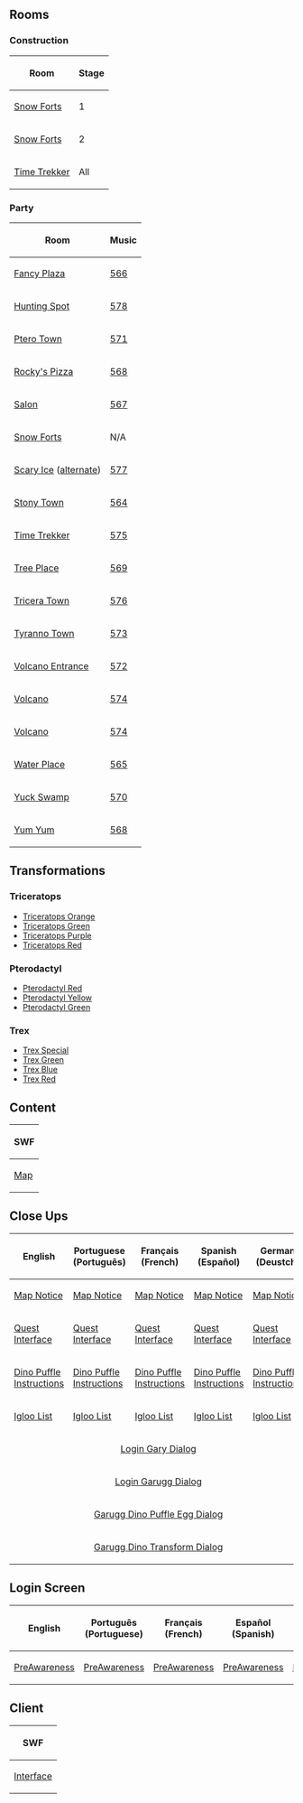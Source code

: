 

==Rooms==
===Construction===
<center>
{|class="wikitable" border="1"
!Room
!Stage
|-
|[[Media:PrehistoricPartyConstForts 2.swf|Snow Forts]]||1
|-
|[[Media:Prehistoric2014ConstForts 3.swf|Snow Forts]]||2
|-
|[[Media:PrehistoricPartyConstParty1.swf|Time Trekker]]||All
|}
</center>
===Party===
<center>
{|class="wikitable" border="1"
!Room
!Music
|-
|[[Media:Prehistoric2014Party6.swf|Fancy Plaza]]||[[Media:Music566.swf|566]]
|-
|[[Media:Prehistoric2014Party10.swf|Hunting Spot]]||[[Media:Music578.swf|578]]
|-
|[[Media:Prehistoric2014Party11.swf|Ptero Town]]||[[Media:Music571.swf|571]]
|-
|[[Media:Prehistoric2014Party14.swf|Rocky's Pizza]]||[[Media:Music568.swf|568]]
|-
|[[Media:Prehistoric2014Party13.swf|Salon]]||[[Media:Music567.swf|567]]
|-
|[[Media:Prehistoric2014Forts.swf|Snow Forts]]||N/A
|-
|[[Media:Prehistoric2014Party12.swf|Scary Ice]] ([[Media:Prehistoric2014Party12 2.swf|alternate]])||[[Media:Music577.swf|577]]
|-
|[[Media:Prehistoric2014Party3.swf|Stony Town]]||[[Media:Music564.swf|564]]
|-
|[[Media:Prehistoric2014Party1.swf|Time Trekker]]||[[Media:Music575.swf|575]]
|-
|[[Media:Prehistoric2014Party2.swf|Tree Place]]||[[Media:Music569.swf|569]]
|-
|[[Media:Prehistoric2014Party8.swf|Tricera Town]]||[[Media:Music576.swf|576]]
|-
|[[Media:Prehistoric2014Party9.swf|Tyranno Town]]||[[Media:Music573.swf|573]]
|-
|[[Media:Prehistoric2014Party15.swf|Volcano Entrance]]||[[Media:Music566.swf|572]]
|-
|[[Media:Prehistoric2014Party16.swf|Volcano]]||[[Media:Music574.swf|574]]
|-
|[[Media:Prehistoric2014Party17.swf|Volcano]]||[[Media:Music574.swf|574]]
|-
|[[Media:Prehistoric2014Party5.swf|Water Place]]||[[Media:Music565.swf|565]]
|-
|[[Media:Prehistoric2014Party7.swf|Yuck Swamp]]||[[Media:Music570.swf|570]]
|-
|[[Media:Prehistoric2014Party4.swf|Yum Yum]]||[[Media:Music568.swf|568]]
|}
</center>

==Transformations==
===Triceratops===
*[[Media:Penguin-Triceratops Orange.swf|Triceratops Orange]]
*[[Media:Penguin-Triceratops Green.swf|Triceratops Green]]
*[[Media:Penguin-Triceratops Purple.swf|Triceratops Purple]]
*[[Media:Penguin-Triceratops Red.swf|Triceratops Red]]
===Pterodactyl===
*[[Media:Penguin-Pterodactyl Red.swf|Pterodactyl Red]]
*[[Media:Penguin-Pterodactyl Yellow.swf|Pterodactyl Yellow]]
*[[Media:Penguin-Pterodactyl Green.swf|Pterodactyl Green]]
===Trex===
*[[Media:Penguin-Trex Special.swf|Trex Special]]
*[[Media:Penguin-Trex Green.swf|Trex Green]]
*[[Media:Penguin-Trex Blue.swf|Trex Blue]]
*[[Media:Penguin-Trex Red.swf|Trex Red]]

==Content==
<center>
{|class="wikitable" border="1"
!SWF
|-
|[[Media:PrehistoricParty2014Map.swf|Map]]
|}
</center>

==Close Ups==
<center>
{|class="wikitable" border="1"
!English
!Portuguese (Português)
!Français (French)
!Spanish (Español)
!German (Deustch)
|-
|[[Media:Prehistoric2014ENMapNotice.swf|Map Notice]]||[[Media:Prehistoric2014PTMapNotice.swf|Map Notice]]||[[Media:Prehistoric2014FRMapNotice.swf|Map Notice]]||[[Media:Prehistoric2014ESMapNotice.swf|Map Notice]]||[[Media:Prehistoric2014DEMapNotice.swf|Map Notice]]
|-
|[[Media:ENCloseUpsQuestInterface-PrehistoricParty2014.swf|Quest Interface]]||[[Media:PTCloseUpsQuestInterface-PrehistoricParty2014.swf|Quest Interface]]||[[Media:FRCloseUpsQuestInterface-PrehistoricParty2014.swf|Quest Interface]]||[[Media:ESCloseUpsQuestInterface-PrehistoricParty2014.swf|Quest Interface]]||[[Media:DECloseUpsQuestInterface-PrehistoricParty2014.swf|Quest Interface]]
|-
|[[Media:ENCloseUpsDinoPuffleInstructions-PrehistoricParty2014.swf|Dino Puffle Instructions]]||[[Media:PTCloseUpsDinoPuffleInstructions-PrehistoricParty2014.swf|Dino Puffle Instructions]]||[[Media:FRCloseUpsDinoPuffleInstructions-PrehistoricParty2014.swf|Dino Puffle Instructions]]||[[Media:ESCloseUpsDinoPuffleInstructions-PrehistoricParty2014.swf|Dino Puffle Instructions]]||[[Media:DECloseUpsDinoPuffleInstructions-PrehistoricParty2014.swf|Dino Puffle Instructions]]
|-
|[[Media:Prehistoric2014ENIglooList.swf|Igloo List]]||[[Media:Prehistoric2014PTIglooList.swf|Igloo List]]||[[Media:Prehistoric2014FRIglooList.swf|Igloo List]]||[[Media:Prehistoric2014ESIglooList.swf|Igloo List]]||[[Media:Prehistoric2014DEIglooList.swf|Igloo List]]
|-
|colspan="5" rowspan="1" align="center" |[[Media:PrehistoricParty2014GaryLogin.swf|Login Gary Dialog]]
|-
|colspan="5" rowspan="1" align="center" |[[Media:PrehistoricParty2014GaruggLogin.swf|Login Garugg Dialog]]
|-
|colspan="5" rowspan="1" align="center" |[[Media:PrehistoricParty2014GarugDinoPuffleEgg.swf|Garugg Dino Puffle Egg Dialog]]
|-
|colspan="5" rowspan="1" align="center" |[[Media:PrehistoricParty2014GarugDinoTransform.swf|Garugg Dino Transform Dialog]]
|}
</center>

==Login Screen==
<center>
{|class="wikitable" border="1"
!English
!Português (Portuguese)
!Français (French)
!Español (Spanish)
!Deutsch (German)
|-
|[[Media:LoginScreen-ENCPrehistoricPreAwareness.swf|PreAwareness]]||[[Media:LoginScreen-PTPrehistoricPreAwareness.swf|PreAwareness]]||[[Media:LoginScreen-FRPrehistoricPreAwareness.swf|PreAwareness]]||[[Media:LoginScreen-ESPrehistoricPreAwareness.swf|PreAwareness]]||[[Media:LoginScreen-DEPrehistoricPreAwareness.swf|PreAwareness]]
|}
</center>

==Client==
<center>
{|class="wikitable" border="1"
!SWF
|-
|[[Media:Prehistoric2014ClientInterface.swf|Interface]]
|}
</center>
{{Parties}}

